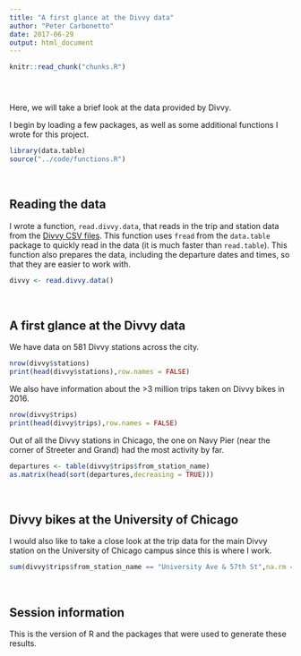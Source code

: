 ```yaml
---
title: "A first glance at the Divvy data"
author: "Peter Carbonetto"
date: 2017-06-29
output: html_document
---
```


<!-- Define defaults shared by all workflowr files. -->
```r
knitr::read_chunk("chunks.R")
```

<!-- Update knitr chunk options -->
```r
```

<!-- Insert the date the file was last updated -->
```r
```

<!-- Insert the code version (Git commit SHA1) if Git repository
 exists and R package git2r is installed -->
```r
```

Here, we will take a brief look at the data provided by Divvy.

I begin by loading a few packages, as well as some additional
functions I wrote for this project.

```r
library(data.table)
source("../code/functions.R")
```
<br>

## Reading the data

I wrote a function, `read.divvy.data`, that reads in the trip and
station data from the [Divvy CSV
files](https://www.divvybikes.com/system-data). This function uses
`fread` from the `data.table` package to quickly read in the data (it
is much faster than `read.table`). This function also prepares the
data, including the departure dates and times, so that they are easier
to work with.

```r
divvy <- read.divvy.data()
```
<br>

## A first glance at the Divvy data

We have data on 581 Divvy stations across the city.

```r
nrow(divvy$stations)
print(head(divvy$stations),row.names = FALSE)
```

We also have information about the >3 million trips taken on Divvy
bikes in 2016.

```r
nrow(divvy$trips)
print(head(divvy$trips),row.names = FALSE)
```

Out of all the Divvy stations in Chicago, the one on Navy Pier (near
the corner of Streeter and Grand) had the most activity by far.

```r
departures <- table(divvy$trips$from_station_name)
as.matrix(head(sort(departures,decreasing = TRUE)))
```
<br>

## Divvy bikes at the University of Chicago

I would also like to take a close look at the trip data for the main
Divvy station on the University of Chicago campus since this is where
I work.

```r
sum(divvy$trips$from_station_name == "University Ave & 57th St",na.rm = TRUE)
```
<br>

## Session information

This is the version of R and the packages that were used to generate
these results.

```r
```

